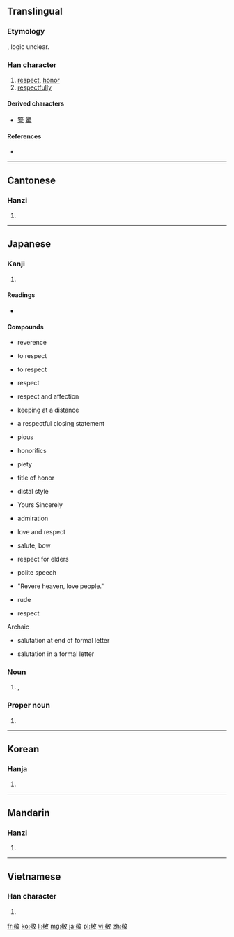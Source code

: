 ==Translingual==

===Etymology===
{{Han compound|苟|攵|ls=ic}}, logic unclear.

===Han character===
{{Han char|rn=66|rad=攴|as=09|sn=13|four=4864<sub>0</sub>|canj=廿口人大 (TROK)|ids=⿰[[苟]][[攵]]}}

# [[respect]], [[honor]]
# [[respectfully]]

====Derived characters====
* [[警]] [[驚]]

====References====
* {{Han ref|kx=0473.350|dkj=13285|dj=0826.170|hdz=21466.020|uh=656C|ud=25964|bh=B771|bd=46961}}

----

==Cantonese==

===Hanzi===
{{yue-hanzi|jyut=|y=ging3}}

# {{defn|lang=yue|sort=攴09}}

----

==Japanese==

===Kanji===
{{ja-kanji|grade=6|rs=攴09}}

# {{defn|lang=ja|sort=攴09}}

====Readings====
* {{ja-readings|kanon=[[けい]] (kei)|goon=[[きょう]] (kyō)|kun=[[うやまう]] (uyamau)}}

====Compounds====
{{der-top|Compounds of 敬}}
* {{term|lang=ja|敬い|tr=uyamai}} reverence
* {{term|lang=ja|敬う|tr=uyamau}} to respect
* {{term|lang=ja|敬す|tr=keisu}} to respect
* {{term|lang=ja|敬意|tr=keī}} respect
* {{term|lang=ja|敬愛|tr=keiai}} respect and affection
* {{term|lang=ja|敬遠|tr=keien}} keeping at a distance
* {{term|lang=ja|敬具|tr=keigu}} a respectful closing statement
* {{term|lang=ja|敬虔|tr=keiken}} pious
* {{term|lang=ja|敬語|tr=keigo}} honorifics
* {{term|lang=ja|敬神|tr=keishin}} piety
* {{term|lang=ja|敬称|tr=keishō}} title of honor
* {{term|lang=ja|敬体|tr=keitai}} distal style
{{der-mid}}
* {{term|lang=ja|敬白|tr=keihaku}} Yours Sincerely
* {{term|lang=ja|敬服|tr=keifuku}} admiration
* {{term|lang=ja|敬慕|tr=keibo}} love and respect
* {{term|lang=ja|敬礼|tr=keirei}} salute, bow
* {{term|lang=ja|敬老|tr=keirō}} respect for elders
* {{term|lang=ja|敬譲語|tr=keijōgo}} polite speech
* {{term|lang=ja|敬天愛人|tr=keiten aijin}} "Revere heaven, love people."
* {{term|lang=ja|失敬|tr=shikkei}} rude
* {{term|lang=ja|尊敬|tr=sonkei}} respect
Archaic
* {{term|lang=ja|敬啓|tr=keikei}} salutation at end of formal letter
* {{term|lang=ja|敬呈|tr=keitei}} salutation in a formal letter
{{der-bottom}}

===Noun===
{{ja-noun|けい}}

# {{l|en|reverence}}, {{l|en|respect}}

===Proper noun===
{{ja-pos|たかし|proper}}

# {{given name|male|lang=ja}}

----

==Korean==

===Hanja===
{{ko-hanja|hangeul=경|eumhun=|rv=gyeong|mr=kyŏng|y=kyeng}}

# {{defn|lang=ko|sort=攴09}}

----

==Mandarin==

===Hanzi===
{{cmn-hanzi|pin=[[guī]] ([[gui1]]), [[jìng]] ([[jing4]])|wg=kuei<sup>1</sup>, ching<sup>4</sup>}}

# {{defn|lang=cmn|sort=攴09}}

----

==Vietnamese==

===Han character===
{{vi-hantu|[[kính]]|rs=攴09}}

# {{defn|lang=vi|sort=攴09}}

[[fr:敬]]
[[ko:敬]]
[[li:敬]]
[[mg:敬]]
[[ja:敬]]
[[pl:敬]]
[[vi:敬]]
[[zh:敬]]